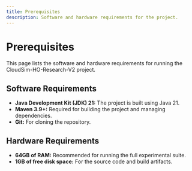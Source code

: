 ```yaml
---
title: Prerequisites
description: Software and hardware requirements for the project.
---
```


# Prerequisites

This page lists the software and hardware requirements for running the CloudSim-HO-Research-V2 project.

## Software Requirements

- **Java Development Kit (JDK) 21:** The project is built using Java 21.
- **Maven 3.9+:** Required for building the project and managing dependencies.
- **Git:** For cloning the repository.

## Hardware Requirements

- **64GB of RAM:** Recommended for running the full experimental suite.
- **1GB of free disk space:** For the source code and build artifacts.